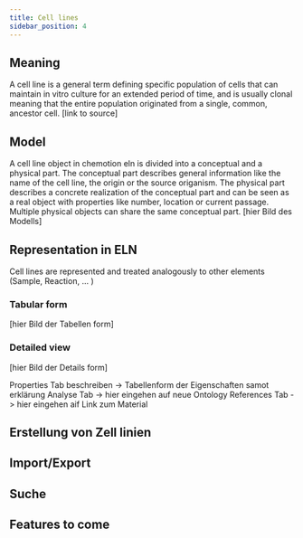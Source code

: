 ```yaml
---
title: Cell lines
sidebar_position: 4
---
```


## Meaning
A cell line is a general term defining specific population of cells that can maintain in vitro culture for an extended period of time, and is usually clonal meaning that the entire population originated from a single, common, ancestor cell. [link to source]

## Model
A cell line object in chemotion eln is divided into a conceptual and a physical part. The conceptual part describes general information like the name of the cell line, the origin or the source origanism. The physical part describes a concrete realization of the conceptual part and can be seen as a real object with properties like number, location or current passage. Multiple physical objects can share the same conceptual part.
[hier Bild des Modells]
## Representation in ELN
Cell lines are represented and treated analogously to other elements (Sample, Reaction, ... )
### Tabular form
[hier Bild der Tabellen form]

### Detailed view
[hier Bild der Details form]

Properties Tab beschreiben -> Tabellenform der Eigenschaften samot erklärung
Analyse Tab -> hier eingehen auf neue Ontology
References Tab -> hier eingehen aif Link zum Material

## Erstellung von Zell linien

## Import/Export

## Suche

## Features to come
